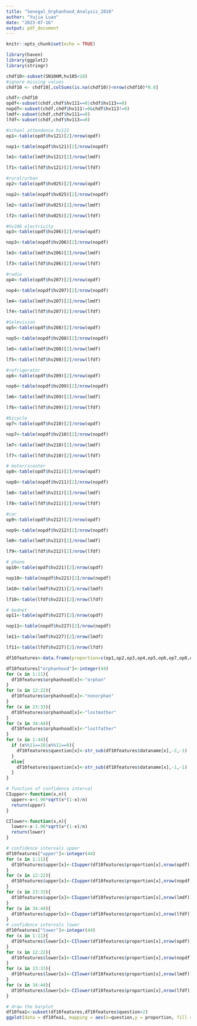 ```yaml
---
title: "Senegal_Orphanhood_Analysis_2010"
author: "Yujia Luan"
date: "2023-07-16"
output: pdf_document
---
```


```r
knitr::opts_chunk$set(echo = TRUE)
```

```r
library(haven)
library(ggplot2)
library(stringr)
```

```r
chdf10<-subset(SN10HM,hv105<18)
#ignore missing values
chdf10 <- chdf10[,colSums(is.na(chdf10))<nrow(chdf10)*0.8]
```

```r
chdf<-chdf10
opdf<-subset(chdf,chdf$hv111==0|chdf$hv113==0)
nopdf<-subset(chdf,chdf$hv111!=0&chdf$hv113!=0)
lmdf<-subset(chdf,chdf$hv111==0)
lfdf<-subset(chdf,chdf$hv113==0)
```

```r
#school attendence hv121
op1<-table(opdf$hv121)[2]/nrow(opdf)

nop1<-table(nopdf$hv121)[2]/nrow(nopdf)

lm1<-table(lmdf$hv121)[2]/nrow(lmdf)

lf1<-table(lfdf$hv121)[2]/nrow(lfdf)

```

```r
#rural/urban
op2<-table(opdf$hv025)[2]/nrow(opdf)

nop2<-table(nopdf$hv025)[2]/nrow(nopdf)

lm2<-table(lmdf$hv025)[2]/nrow(lmdf)

lf2<-table(lfdf$hv025)[2]/nrow(lfdf)


```

```r
#hv206 electricity
op3<-table(opdf$hv206)[2]/nrow(opdf)

nop3<-table(nopdf$hv206)[2]/nrow(nopdf)

lm3<-table(lmdf$hv206)[2]/nrow(lmdf)

lf3<-table(lfdf$hv206)[2]/nrow(lfdf)
```

```r
#radio 
op4<-table(opdf$hv207)[2]/nrow(opdf)

nop4<-table(nopdf$hv207)[2]/nrow(nopdf)

lm4<-table(lmdf$hv207)[2]/nrow(lmdf)

lf4<-table(lfdf$hv207)[2]/nrow(lfdf)
```

```r
#television
op5<-table(opdf$hv208)[2]/nrow(opdf)

nop5<-table(nopdf$hv208)[2]/nrow(nopdf)

lm5<-table(lmdf$hv208)[2]/nrow(lmdf)

lf5<-table(lfdf$hv208)[2]/nrow(lfdf)
```

```r
#refrigerator
op6<-table(opdf$hv209)[2]/nrow(opdf)

nop6<-table(nopdf$hv209)[2]/nrow(nopdf)

lm6<-table(lmdf$hv209)[2]/nrow(lmdf)

lf6<-table(lfdf$hv209)[2]/nrow(lfdf)
```

```r
#bicycle
op7<-table(opdf$hv210)[2]/nrow(opdf)

nop7<-table(nopdf$hv210)[2]/nrow(nopdf)

lm7<-table(lmdf$hv210)[2]/nrow(lmdf)

lf7<-table(lfdf$hv210)[2]/nrow(lfdf)
```


```r
# motor/scooter
op8<-table(opdf$hv211)[2]/nrow(opdf)

nop8<-table(nopdf$hv211)[2]/nrow(nopdf)

lm8<-table(lmdf$hv211)[2]/nrow(lmdf)

lf8<-table(lfdf$hv211)[2]/nrow(lfdf)
```

```r
#car
op9<-table(opdf$hv212)[2]/nrow(opdf)

nop9<-table(nopdf$hv212)[2]/nrow(nopdf)

lm9<-table(lmdf$hv212)[2]/nrow(lmdf)

lf9<-table(lfdf$hv212)[2]/nrow(lfdf)
```

```r
# phone
op10<-table(opdf$hv221)[2]/nrow(opdf)

nop10<-table(nopdf$hv221)[2]/nrow(nopdf)

lm10<-table(lmdf$hv221)[2]/nrow(lmdf)

lf10<-table(lfdf$hv221)[2]/nrow(lfdf)
```

```r
# bednet
op11<-table(opdf$hv227)[2]/nrow(opdf)

nop11<-table(nopdf$hv227)[2]/nrow(nopdf)

lm11<-table(lmdf$hv227)[2]/nrow(lmdf)

lf11<-table(lfdf$hv227)[2]/nrow(lfdf)
```

```r
df10features<-data.frame(proportion=c(op1,op2,op3,op4,op5,op6,op7,op8,op9,op10,op11,nop1,nop2,nop3,nop4,nop5,nop6,nop7,nop8,nop9,nop10,nop11,lm1,lm2,lm3,lm4,lm5,lm6,lm7,lm8,lm9,lm10,lm11,lf1,lf2,lf3,lf4,lf5,lf6,lf7,lf8,lf9,lf10,lf11),dataname=c("op1","op2","op3","op4","op5","op6","op7","op8","op9","op10","op11","nop1","nop2","nop3","nop4","nop5","nop6","nop7","nop8","nop9","nop10","nop11","lm1","lm2","lm3","lm4","lm5","lm6","lm7","lm8","lm9","lm10","lm11","lf1","lf2","lf3","lf4","lf5","lf6","lf7","lf8","lf9","lf10","lf11"))


```

```r
df10features["orphanhood"]<-integer(44)
for (x in 1:11){
  df10features$orphanhood[x]<-"orphan"
}
for (x in 12:22){
  df10features$orphanhood[x]<-"nonorphan"
}
for (x in 23:33){
  df10features$orphanhood[x]<-"lostmother"
}
for (x in 34:44){
  df10features$orphanhood[x]<-"lostfather"
}
for (x in 1:44){
  if (x%%11==10|x%%11==0){
    df10features$question[x]<-str_sub(df10features$dataname[x],-2,-1)
  }
  else{
    df10features$question[x]<-str_sub(df10features$dataname[x],-1,-1)
  }
}

```

```r
# function of confidence interval
CIupper<-function(x,n){
  upper<-x+1.96*sqrt(x*(1-x)/n)
  return(upper)
}

CIlower<-function(x,n){
  lower<-x-1.96*sqrt(x*(1-x)/n)
  return(lower)
}
```


```r
# confidence intervals upper
df10features["upper"]<-integer(44)
for (x in 1:11){
  df10features$upper[x]<-CIupper(df10features$proportion[x],nrow(opdf))
}
for (x in 12:22){
  df10features$upper[x]<-CIupper(df10features$proportion[x],nrow(nopdf))
}
for (x in 23:33){
  df10features$upper[x]<-CIupper(df10features$proportion[x],nrow(lmdf))
}
for (x in 34:44){
  df10features$upper[x]<-CIupper(df10features$proportion[x],nrow(lfdf))
}
# confidence intervals lower
df10features["lower"]<-integer(44)
for (x in 1:11){
  df10features$lower[x]<-CIlower(df10features$proportion[x],nrow(opdf))
}
for (x in 12:22){
  df10features$lower[x]<-CIlower(df10features$proportion[x],nrow(nopdf))
}
for (x in 23:33){
  df10features$lower[x]<-CIlower(df10features$proportion[x],nrow(lmdf))
}
for (x in 34:44){
  df10features$lower[x]<-CIlower(df10features$proportion[x],nrow(lfdf))
}
```


```r
# draw the barplot
df10fea1<-subset(df10features,df10features$question>2)
ggplot(data = df10fea1, mapping = aes(x=question,y = proportion, fill = orphanhood)) + geom_bar(stat = 'identity', position = 'dodge') + geom_errorbar( aes(ymin=lower, ymax=upper), width=0.4, colour="orange", alpha=0.6,position = position_dodge(.9))
```


